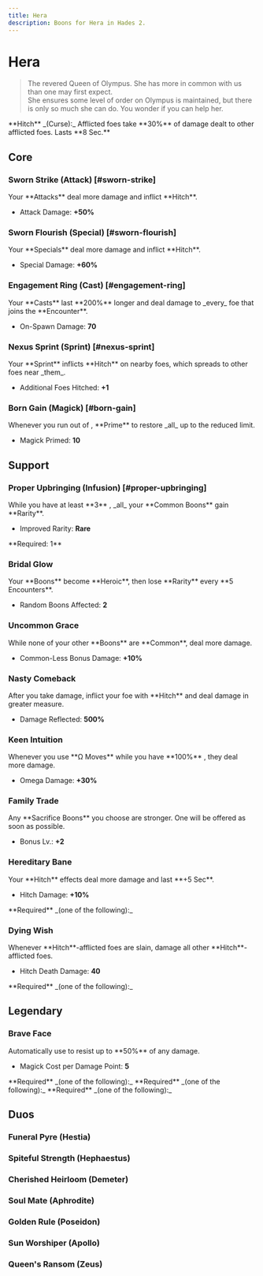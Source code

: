 ```yaml
---
title: Hera
description: Boons for Hera in Hades 2.
---
```




# <IconHera className="mb-2" /> Hera

> The revered Queen of Olympus. She has more in common with us than one may first expect.\
> She ensures some level of order on Olympus is maintained, but there is only so much she can do. You wonder if you can help her.

<Box className="mt-4">
  **Hitch** _(Curse):_ Afflicted foes take **30%** of damage dealt to other
  afflicted foes. Lasts **8 Sec.**
</Box>

## Core

### Sworn Strike (Attack) [#sworn-strike]

<BoonTest boon={DbBoons.Hera.swornStrike}>
Your **Attacks** deal more damage and inflict **Hitch**.

- Attack Damage: **+50%**

</BoonTest>

### Sworn Flourish (Special) [#sworn-flourish]

<BoonTest boon={DbBoons.Hera.swornFlourish}>
Your **Specials** deal more damage and inflict **Hitch**.

- Special Damage: **+60%**

</BoonTest>

### Engagement Ring (Cast) [#engagement-ring]

<BoonTest boon={DbBoons.Hera.engagementRing}>
Your **Casts** last **200%** longer and deal damage to _every_ foe that joins the **Encounter**.

- On-Spawn Damage: **70**

</BoonTest>

### Nexus Sprint (Sprint) [#nexus-sprint]

<BoonTest boon={DbBoons.Hera.nexusSprint}>
Your **Sprint** inflicts **Hitch** on nearby foes, which spreads to other foes near _them_.

- Additional Foes Hitched: **+1**

</BoonTest>

### Born Gain (Magick) [#born-gain]

<BoonTest boon={DbBoons.Hera.bornGain}>
Whenever you run out of <IconMagick />, **Prime** to restore _all_ <IconMagick /> up to the reduced limit.

- Magick Primed: **10**

</BoonTest>

## Support

### <TextHighlight type="infusion">Proper Upbringing (Infusion)</TextHighlight> [#proper-upbringing]

<BoonTest boon={DbBoons.Hera.properUpbringing}>
While you have at least **3** <IconEarth />, _all_ your **Common Boons** gain **Rarity**.

- Improved Rarity: <TextHighlight type="rare">**Rare**</TextHighlight>

</BoonTest>

<Callout>
  **Required: 1** <IconEarth />
</Callout>

### Bridal Glow

<BoonTest boon={DbBoons.Hera.bridalGlow}>
Your **Boons** become **Heroic**, then lose **Rarity** every **5 Encounters**.

- Random Boons Affected: **2**

</BoonTest>

### Uncommon Grace

<BoonTest boon={DbBoons.Hera.uncommonGrace}>
While none of your other **Boons** are **Common**, deal more damage.

- Common-Less Bonus Damage: **+10%**

</BoonTest>

### Nasty Comeback

<BoonTest boon={DbBoons.Hera.nastyComeback}>
After you take damage, inflict your foe with **Hitch** and deal damage in greater measure.

- Damage Reflected: **500%**

</BoonTest>

### Keen Intuition

<BoonTest boon={DbBoons.Hera.keenIntuition}>
Whenever you use **Ω Moves** while you have **100%** <IconMagick />, they deal more damage.

- Omega Damage: **+30%**

</BoonTest>

### Family Trade

<BoonTest boon={DbBoons.Hera.familyTrade}>
Any **Sacrifice Boons** you choose are stronger. One will be offered as soon as possible.

- Bonus Lv.: **+2**

</BoonTest>

### Hereditary Bane

<BoonTest boon={DbBoons.Hera.hereditaryBane}>
Your **Hitch** effects deal more damage and last **+5 Sec**.

- Hitch Damage: **+10%**

</BoonTest>

<Callout>
  **Required** _(one of the following):_
  <BoonGrid
    boons={[
      DbBoons.Hera.swornStrike,
      DbBoons.Hera.swornFlourish,
      DbBoons.Hera.nexusSprint,
      DbBoons.Hera.nastyComeback,
    ]}
  />
</Callout>

### Dying Wish

<BoonTest boon={DbBoons.Hera.dyingWish}>
Whenever **Hitch**-afflicted foes are slain, damage all other **Hitch**-afflicted foes.

- Hitch Death Damage: **40**

</BoonTest>

<Callout>
  **Required** _(one of the following):_
  <BoonGrid
    boons={[
      DbBoons.Hera.swornStrike,
      DbBoons.Hera.swornFlourish,
      DbBoons.Hera.nexusSprint,
      DbBoons.Hera.nastyComeback,
    ]}
  />
</Callout>

## <TextHighlight type="legendary">Legendary</TextHighlight>

### <TextHighlight type="legendary">Brave Face</TextHighlight>

<BoonTest boon={DbBoons.Hera.braveFace}>
Automatically use <IconMagick /> to resist up to **50%** of any damage.

- Magick Cost per Damage Point: **5**

</BoonTest>

<Callout>
  **Required** _(one of the following):_
  <BoonGrid boons={[DbBoons.Hera.swornStrike, DbBoons.Hera.swornFlourish]} />
</Callout>

<Callout>
  **Required** _(one of the following):_
  <BoonGrid boons={[DbBoons.Hera.bornGain, DbBoons.Hera.keenIntuition]} />
</Callout>

<Callout>
  **Required** _(one of the following):_
  <BoonGrid boons={[DbBoons.Hera.hereditaryBane, DbBoons.Hera.dyingWish]} />
</Callout>

## <TextHighlight type="duo">Duos</TextHighlight>

### <TextHighlight type="duo">Funeral Pyre</TextHighlight> (Hestia)

<FuneralPyre />

### <TextHighlight type="duo">Spiteful Strength</TextHighlight> (Hephaestus)

<SpitefulStrength />

### <TextHighlight type="duo">Cherished Heirloom</TextHighlight> (Demeter)

<CherishedHeirloom />

### <TextHighlight type="duo">Soul Mate</TextHighlight> (Aphrodite)

<SoulMate />

### <TextHighlight type="duo">Golden Rule</TextHighlight> (Poseidon)

<GoldenRule />

### <TextHighlight type="duo">Sun Worshiper</TextHighlight> (Apollo)

<SunWorshiper />

### <TextHighlight type="duo">Queen's Ransom</TextHighlight> (Zeus)

<QueensRansom />
